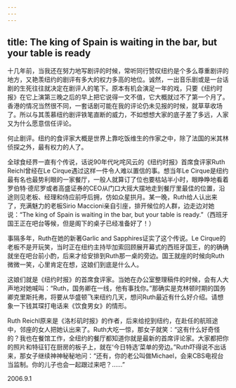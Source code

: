 ```yaml
---
---
---
```

title: The king of Spain is waiting in the bar, but your table is ready
---




十几年前，当我还在努力地写剧评的时候，常听同行赞叹纽约是个多么尊重剧评的地方，又艳羡纽约的剧评有多大的权力多高的地位。诚然，一出音乐剧或是一台话剧的生死往往就决定在剧评人的笔下。原本有机会演足一年的戏，只要《纽约时报》在它上演第三晚之后的早上把它说得一文不值，它大概就过不了第一个月了。香港的情况当然很不同，一套话剧可能在我的评论仍未见报的时候，就草草收场了。所以与其羡慕纽约剧评铁笔直断的威力，不如想想大家的底子差了多远，人家又为什么愿意信任评论。

何止剧评。纽约的食评家大概是世界上靠吃饭维生的作家之中，除了法国的米其林侦探之外，最有权力的人了。

全球食经界一直有个传说，话说90年代叱咤风云的《纽约时报》首席食评家Ruth Reichl曾经在Le Cirque遇过这样一件令人难以置信的事。想当年Le Cirque是纽约最有名也最势利眼的一家餐厅，一般人就算订了位也要枯站半小时，眼睁睁地看着罗伯特·德尼罗或者高盛证券的CEO从门口大摇大摆地走到餐厅里最佳的位置，沿途则见老板、经理和侍应前呼后拥，仿如众星拱月。某一晚，Ruth给人认出来了，充满魅力的老板Sirio Maccioni亲自引座，排开候位的人群，边走边对她说：“The king of Spain is waiting in the bar, but your table is ready.”（西班牙国王正在吧台等候，但是阁下的桌子已经准备好了！）

事隔多年，Ruth在她的新著Garlic and Sapphires证实了这个传说。Le Cirque的老板不是开玩笑，当时正在纽约主持毕加索回顾展开幕式的西班牙国王，的的确确就坐在吧台前小酌，后来才给安排到Ruth那一桌的旁边。国王就座的时候向Ruth微微一笑，心里肯定在想，这娘们到底是什么人。

这娘们就是《纽约时报》的首席食评家。当她在办公室整理稿件的时候，会有人大声地对她喊叫：“Ruth，国务卿在一线，他有事找你。”那确实是克林顿时期的国务卿克里斯托弗，将要从华盛顿飞来纽约几天，想问Ruth最近有什么好介绍。请想象一下钱其琛打电话来《饮食男女》的情形。

Ruth Reichl原来是《洛杉矶时报》的作者，后来给挖到纽约，在赴任的航班途中，邻座的女人把她认出来了。Ruth大吃一惊，那女子就笑：“这有什么好奇怪的？我也在餐馆工作，全纽约的餐厅都知道你就是最新的首席评论家。大家都把你的照片和特征钉在厨房的板子上，就在‘今日特选’菜单的旁边。”Ruth吓得说不出话来，那女子继续神神秘秘地问：“还有，你的老公叫做Michael，会来CBS电视台当监制。你的儿子也会一起跟过来吧？……”





2006.9.1